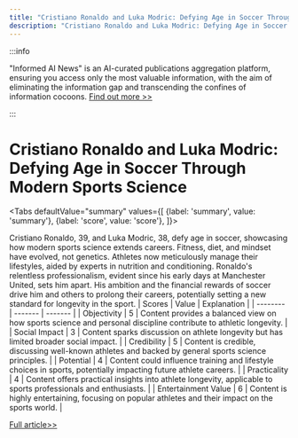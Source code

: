 ```yaml
---
title: "Cristiano Ronaldo and Luka Modric: Defying Age in Soccer Through Modern Sports Science"
description: "Cristiano Ronaldo and Luka Modric: Defying Age in Soccer Through Modern Sports Science"
---
```



:::info

"Informed AI News" is an AI-curated publications aggregation platform, ensuring you access only the most valuable information, with the aim of eliminating the information gap and transcending the confines of information cocoons.  [Find out more >>](/docs/guides)

:::

# Cristiano Ronaldo and Luka Modric: Defying Age in Soccer Through Modern Sports Science


<Tabs
	defaultValue="summary"
	values={[
	{label: 'summary', value: 'summary'},
	{label: 'score', value: 'score'},
]}>
<TabItem value="summary">


Cristiano Ronaldo, 39, and Luka Modric, 38, defy age in soccer, showcasing how modern sports science extends careers. Fitness, diet, and mindset have evolved, not genetics. Athletes now meticulously manage their lifestyles, aided by experts in nutrition and conditioning. Ronaldo's relentless professionalism, evident since his early days at Manchester United, sets him apart. His ambition and the financial rewards of soccer drive him and others to prolong their careers, potentially setting a new standard for longevity in the sport.
</TabItem>
<TabItem value="score">
	| Scores     | Value   | Explanation |
	| -------- | ------- | ------- |
	| Objectivity  | 5    | Content provides a balanced view on how sports science and personal discipline contribute to athletic longevity.    |
	| Social Impact | 3     | Content sparks discussion on athlete longevity but has limited broader social impact.    |
	| Credibility    | 5    | Content is credible, discussing well-known athletes and backed by general sports science principles.    |
	| Potential    | 4    | Content could influence training and lifestyle choices in sports, potentially impacting future athlete careers.    |
	| Practicality    | 4    | Content offers practical insights into athlete longevity, applicable to sports professionals and enthusiasts.    |
	| Entertainment Value    | 6    | Content is highly entertaining, focusing on popular athletes and their impact on the sports world.    |
</TabItem>
</Tabs>

[Full article>>](https://apnews.com/article/cristiano-ronaldo-age-luka-modric-euro-2024-1e869d951a0b8f99bcdd361a838b536e)
